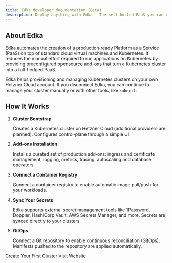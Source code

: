 ```yaml
---
title: Edka developer documentation (Beta)
description: Deploy anything with Edka - The self-hosted PaaS you can outgrow by design.
---
```



## About Edka

Edka automates the creation of a production‑ready Platform as a Service (PaaS) on top of standard cloud virtual machines and Kubernetes.
It reduces the manual effort required to run applications on Kubernetes by providing preconfigured opensource add-ons that turn a Kubernetes cluster into a full-fledged PaaS.

Edka helps provisioning and managing Kubernetes clusters on your own Hetzner Cloud account. If you disconnect Edka, you can continue to manage your cluster manually or with other tools, like `kubectl`.

## How It Works

<Steps>
  <ol>
    <li>
      <strong>Cluster Bootstrap</strong>
      <p>
        Creates a Kubernetes cluster on Hetzner Cloud (additional providers are
        planned). Configures control‑plane through a simple UI.
      </p>
    </li>
    <li>
      <strong>Add‑ons Installation</strong>
      <p>
        Installs a curated set of production add‑ons: ingress and certificate
        management, logging, metrics, tracing, autoscaling and database
        operators.
      </p>
    </li>
    <li>
      <strong>Connect a Container Registry</strong>
      <p>
        Connect a container registry to enable automatic image pull/push for
        your workloads.
      </p>
    </li>
    <li>
      <strong>Sync Your Secrets</strong>
      <p>
        Edka supports external secret management tools like 1Password, Doppler,
        HashiCorp Vault, AWS Secrets Manager, and more. Secrets are synced
        directly to your clusters.
      </p>
    </li>
    <li>
      <strong>GitOps</strong>
      <p>
        Connect a Git repository to enable continuous reconciliation (GitOps).
        Manifests pushed to the repository are applied automatically.
      </p>
    </li>
  </ol>
</Steps>

<div class="hero-actions">
  <LinkButton href="/get-started/create-a-cluster" variant="primary">
    <Icon name="rocket" size="1.2em" />
    Create Your First Cluster
  </LinkButton>
  <LinkButton href="https://edka.io" variant="outline">
    <Icon name="external" size="1.2em" />
    Visit Website
  </LinkButton>
</div>
